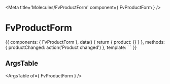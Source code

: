 
<Meta title='Molecules/FvProductForm' component={ FvProductForm } />

# FvProductForm

<Canvas>
<Story name='Common' height='150px'>{{
  components: { FvProductForm },
  data() {
    return {
      product: {}
    }
  },
  methods: {
    productChanged: action('Product changed')
  },
  template: `<FvProductForm
    :product="product"
    @product:changed="productChanged"
  >
  </FvProductForm>`
}}</Story>
</Canvas>

## ArgsTable

<ArgsTable of={ FvProductForm } />
